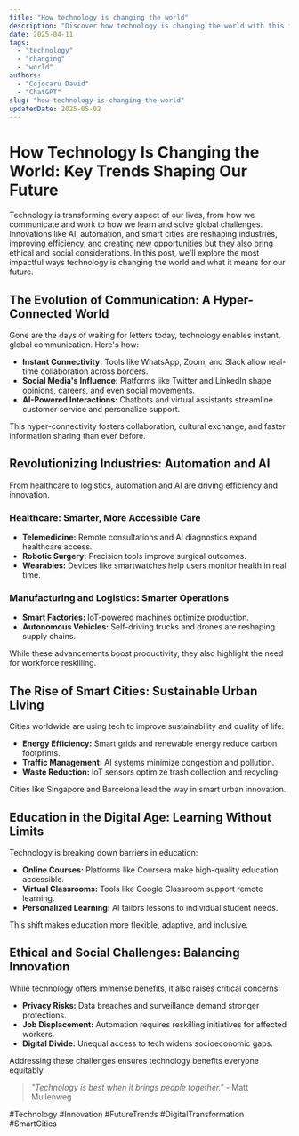 ```yaml
---
title: "How technology is changing the world"
description: "Discover how technology is changing the world with this in-depth guide, providing actionable insights and practical tips to boost your knowledge and results."
date: 2025-04-11
tags:
  - "technology"
  - "changing"
  - "world"
authors:
  - "Cojocaru David"
  - "ChatGPT"
slug: "how-technology-is-changing-the-world"
updatedDate: 2025-05-02
---
```


# How Technology Is Changing the World: Key Trends Shaping Our Future  

Technology is transforming every aspect of our lives, from how we communicate and work to how we learn and solve global challenges. Innovations like AI, automation, and smart cities are reshaping industries, improving efficiency, and creating new opportunities but they also bring ethical and social considerations. In this post, we'll explore the most impactful ways technology is changing the world and what it means for our future.  

## The Evolution of Communication: A Hyper-Connected World  

Gone are the days of waiting for letters today, technology enables instant, global communication. Here's how:  

- **Instant Connectivity:** Tools like WhatsApp, Zoom, and Slack allow real-time collaboration across borders.  
- **Social Media's Influence:** Platforms like Twitter and LinkedIn shape opinions, careers, and even social movements.  
- **AI-Powered Interactions:** Chatbots and virtual assistants streamline customer service and personalize support.  

This hyper-connectivity fosters collaboration, cultural exchange, and faster information sharing than ever before.  

## Revolutionizing Industries: Automation and AI  

From healthcare to logistics, automation and AI are driving efficiency and innovation.  

### Healthcare: Smarter, More Accessible Care  
- **Telemedicine:** Remote consultations and AI diagnostics expand healthcare access.  
- **Robotic Surgery:** Precision tools improve surgical outcomes.  
- **Wearables:** Devices like smartwatches help users monitor health in real time.  

### Manufacturing and Logistics: Smarter Operations  
- **Smart Factories:** IoT-powered machines optimize production.  
- **Autonomous Vehicles:** Self-driving trucks and drones are reshaping supply chains.  

While these advancements boost productivity, they also highlight the need for workforce reskilling.  

## The Rise of Smart Cities: Sustainable Urban Living  

Cities worldwide are using tech to improve sustainability and quality of life:  

- **Energy Efficiency:** Smart grids and renewable energy reduce carbon footprints.  
- **Traffic Management:** AI systems minimize congestion and pollution.  
- **Waste Reduction:** IoT sensors optimize trash collection and recycling.  

Cities like Singapore and Barcelona lead the way in smart urban innovation.  

## Education in the Digital Age: Learning Without Limits  

Technology is breaking down barriers in education:  

- **Online Courses:** Platforms like Coursera make high-quality education accessible.  
- **Virtual Classrooms:** Tools like Google Classroom support remote learning.  
- **Personalized Learning:** AI tailors lessons to individual student needs.  

This shift makes education more flexible, adaptive, and inclusive.  

## Ethical and Social Challenges: Balancing Innovation  

While technology offers immense benefits, it also raises critical concerns:  

- **Privacy Risks:** Data breaches and surveillance demand stronger protections.  
- **Job Displacement:** Automation requires reskilling initiatives for affected workers.  
- **Digital Divide:** Unequal access to tech widens socioeconomic gaps.  

Addressing these challenges ensures technology benefits everyone equitably.  

> _"Technology is best when it brings people together."_ - Matt Mullenweg  

#Technology #Innovation #FutureTrends #DigitalTransformation #SmartCities